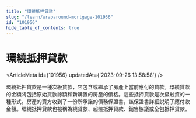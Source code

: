 ```yaml
---
title: "環繞抵押貸款"
slug: "/learn/wraparound-mortgage-101956"
id: "101956"
hide_table_of_contents: true
---
```



# 環繞抵押貸款

<ArticleMeta id={101956} updatedAt={'2023-09-26 13:58:58'} />
<div className='border-solid border-b border-t-0 my-4 border-[var(--ifm-color-gray-300)]' />

環繞抵押貸款是一種次級貸款，它包含或繼承了房產上當前應付的貸款。環繞貸款的金額將包括原始貸款餘額和新購置的房產的價格。這些抵押貸款是次級融資的一種形式。房產的賣方收到了一份所承諾的債務保證書，該保證書詳細説明了應付款金額。環繞抵押貸款也被稱為繞貸款、超控抵押貸款、銷售協議或全包抵押貸款。
